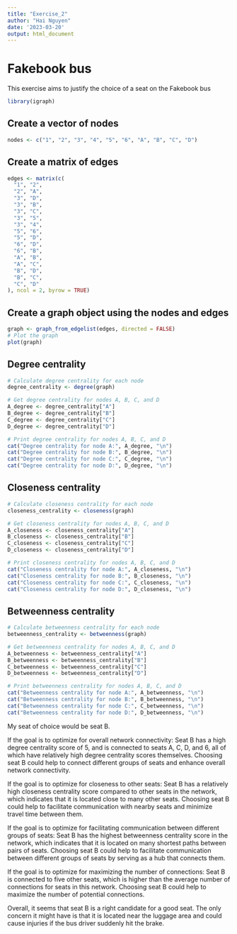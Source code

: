 ---
title: "Exercise_2"
author: "Hai Nguyen"
date: '2023-03-20'
output: html_document
---

# Fakebook bus

This exercise aims to justify the choice of a seat on the Fakebook bus

```{r}
library(igraph)
```

## Create a vector of nodes

```{r}
nodes <- c("1", "2", "3", "4", "5", "6", "A", "B", "C", "D")
```

## Create a matrix of edges


```{r}
edges <- matrix(c(
  "1", "2",
  "2", "A",
  "3", "D",
  "3", "B",
  "3", "C",
  "3", "5",
  "3", "4",
  "5", "6",
  "5", "D",
  "6", "D",
  "6", "B",
  "A", "B",
  "A", "C",
  "B", "D",
  "B", "C",
  "C", "D"
), ncol = 2, byrow = TRUE)
```

## Create a graph object using the nodes and edges

```{r}
graph <- graph_from_edgelist(edges, directed = FALSE)
# Plot the graph
plot(graph)
```

## Degree centrality

```{r}
# Calculate degree centrality for each node
degree_centrality <- degree(graph)

# Get degree centrality for nodes A, B, C, and D
A_degree <- degree_centrality["A"]
B_degree <- degree_centrality["B"]
C_degree <- degree_centrality["C"]
D_degree <- degree_centrality["D"]

# Print degree centrality for nodes A, B, C, and D
cat("Degree centrality for node A:", A_degree, "\n")
cat("Degree centrality for node B:", B_degree, "\n")
cat("Degree centrality for node C:", C_degree, "\n")
cat("Degree centrality for node D:", D_degree, "\n")
```

## Closeness centrality

```{r}
# Calculate closeness centrality for each node
closeness_centrality <- closeness(graph)

# Get closeness centrality for nodes A, B, C, and D
A_closeness <- closeness_centrality["A"]
B_closeness <- closeness_centrality["B"]
C_closeness <- closeness_centrality["C"]
D_closeness <- closeness_centrality["D"]

# Print closeness centrality for nodes A, B, C, and D
cat("Closeness centrality for node A:", A_closeness, "\n")
cat("Closeness centrality for node B:", B_closeness, "\n")
cat("Closeness centrality for node C:", C_closeness, "\n")
cat("Closeness centrality for node D:", D_closeness, "\n")

```

## Betweenness centrality

```{r}
# Calculate betweenness centrality for each node
betweenness_centrality <- betweenness(graph)

# Get betweenness centrality for nodes A, B, C, and D
A_betweenness <- betweenness_centrality["A"]
B_betweenness <- betweenness_centrality["B"]
C_betweenness <- betweenness_centrality["C"]
D_betweenness <- betweenness_centrality["D"]

# Print betweenness centrality for nodes A, B, C, and D
cat("Betweenness centrality for node A:", A_betweenness, "\n")
cat("Betweenness centrality for node B:", B_betweenness, "\n")
cat("Betweenness centrality for node C:", C_betweenness, "\n")
cat("Betweenness centrality for node D:", D_betweenness, "\n")
```

My seat of choice would be seat B.

If the goal is to optimize for overall network connectivity: Seat B has a high degree centrality score of 5, and is connected to seats A, C, D, and 6, all of which have relatively high degree centrality scores themselves. Choosing seat B could help to connect different groups of seats and enhance overall network connectivity.

If the goal is to optimize for closeness to other seats: Seat B has a relatively high closeness centrality score compared to other seats in the network, which indicates that it is located close to many other seats. Choosing seat B could help to facilitate communication with nearby seats and minimize travel time between them.

If the goal is to optimize for facilitating communication between different groups of seats: Seat B has the highest betweenness centrality score in the network, which indicates that it is located on many shortest paths between pairs of seats. Choosing seat B could help to facilitate communication between different groups of seats by serving as a hub that connects them.

If the goal is to optimize for maximizing the number of connections: Seat B is connected to five other seats, which is higher than the average number of connections for seats in this network. Choosing seat B could help to maximize the number of potential connections.

Overall, it seems that seat B is a right candidate for a good seat. The only concern it might have is that it is located near the luggage area and could cause injuries if the bus driver suddenly hit the brake.